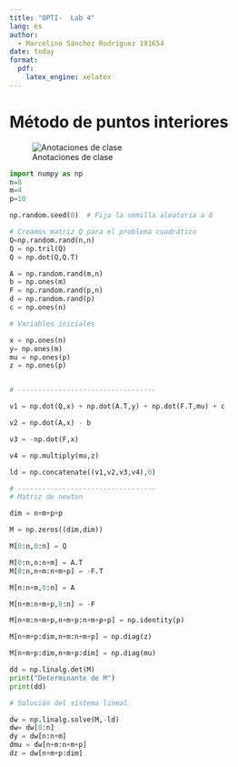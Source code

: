 ```yaml
---
title: "OPTI-  Lab 4"
lang: es
author: 
  - Marcelino Sánchez Rodríguez 191654
date: today
format:
  pdf:
    latex_engine: xelatex
---
```


# Método de puntos interiores

![Anotaciones de clase](anotaciones.jpeg "Anotaciones de clase")


```python
import numpy as np
n=8
m=4
p=10

np.random.seed(0)  # Fija la semilla aleatoria a 0

# Creamos matriz Q para el problema cuadrático
Q=np.random.rand(n,n)
Q = np.tril(Q)
Q = np.dot(Q,Q.T)

A = np.random.rand(m,n)
b = np.ones(m)
F = np.random.rand(p,n)
d = np.random.rand(p)
c = np.ones(n)

# Variables iniciales

x = np.ones(n)
y= np.ones(m)
mu = np.ones(p)
z = np.ones(p)


# ----------------------------------

v1 = np.dot(Q,x) + np.dot(A.T,y) + np.dot(F.T,mu) + c

v2 = np.dot(A,x) - b

v3 = -np.dot(F,x)

v4 = np.multiply(mu,z)

ld = np.concatenate((v1,v2,v3,v4),0)

# ----------------------------------
# Matriz de newton

dim = n+m+p+p

M = np.zeros((dim,dim))

M[0:n,0:n] = Q

M[0:n,n:n+m] = A.T
M[0:n,n+m:n+m+p] = -F.T

M[n:n+m,0:n] = A

M[n+m:n+m+p,0:n] = -F

M[n+m:n+m+p,n+m+p:n+m+p+p] = np.identity(p)

M[n+m+p:dim,n+m:n+m+p] = np.diag(z)

M[n+m+p:dim,n+m+p:dim] = np.diag(mu)

dd = np.linalg.det(M)
print("Determinante de M")
print(dd)

# Solución del sistema lineal

dw = np.linalg.solve(M,-ld)
dw= dw[0:n]
dy = dw[n:n+m]
dmu = dw[n+m:n+m+p]
dz = dw[n+m+p:dim]
```